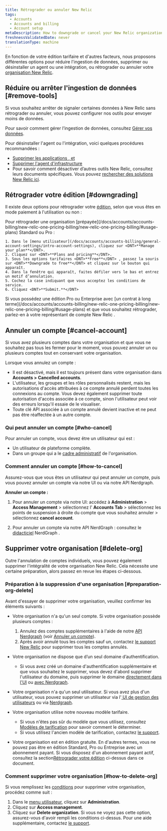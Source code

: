 ```yaml
---
title: Rétrograder ou annuler New Relic
tags:
  - Accounts
  - Accounts and billing
  - Account setup
metaDescription: How to downgrade or cancel your New Relic organization.
freshnessValidatedDate: never
translationType: machine
---
```


En fonction de votre édition tarifaire et d&apos;autres facteurs, nous proposons différentes options pour réduire l&apos;ingestion de données, supprimer ou désinstaller un agent ou une intégration, ou rétrograder ou annuler votre [organisation New Relic](/docs/accounts/accounts-billing/new-relic-one-pricing-users/new-relic-account-structure).

## Réduire ou arrêter l&apos;ingestion de données [#remove-tools]

Si vous souhaitez arrêter de signaler certaines données à New Relic sans rétrograder ou annuler, vous pouvez configurer nos outils pour envoyer moins de données.

Pour savoir comment gérer l’ingestion de données, consultez [Gérer vos données](/docs/telemetry-data-platform/get-data-new-relic/manage-data/manage-your-data).

Pour désinstaller l&apos;agent ou l&apos;intégration, voici quelques procédures recommandées :

* [Supprimer les applications <InlinePopover type="apm" />, <InlinePopover type="browser" />et<InlinePopover type="mobile" />](/docs/apm/new-relic-apm/maintenance/remove-applications-new-relic/)
* [Supprimer l&apos;agent d&apos;infrastructure](/docs/infrastructure/install-infrastructure-agent/update-or-uninstall/uninstall-infrastructure-agent/)
* Pour savoir comment désactiver d’autres outils New Relic, consultez leurs documents spécifiques. Vous pouvez [rechercher des solutions New Relic ici](https://newrelic.com/instant-observability/).

## Rétrograder votre édition [#downgrading]

Il existe deux options pour rétrograder votre [édition](/docs/accounts/accounts-billing/new-relic-one-pricing-billing/new-relic-one-pricing-billing/#editions), selon que vous êtes en mode paiement à l&apos;utilisation ou non :

<CollapserGroup>
  <Collapser id="payg-downgrade" title="Organisation à paiement à l'utilisation">
    Pour rétrograder une organisation [prépayée](/docs/accounts/accounts-billing/new-relic-one-pricing-billing/new-relic-one-pricing-billing/#usage-plans) Standard ou Pro :

    1. Dans le [menu utilisateur](/docs/accounts/accounts-billing/general-account-settings/intro-account-settings), cliquez sur <DNT>**Manage your plan**</DNT>.
    2. Cliquez sur <DNT>**Plans and pricing**</DNT>.
    3. Sous les options tarifaires <DNT>**Free**</DNT> , passez la souris sur <DNT>**Downgrade to free**</DNT> et cliquez sur le bouton qui apparaît.
    4. Dans la fenêtre qui apparaît, faites défiler vers le bas et entrez un motif d’annulation.
    5. Cochez la case indiquant que vous acceptez les conditions de service.
    6. Cliquez <DNT>**Submit.**</DNT>
  </Collapser>

  <Collapser id="contract-downgrade" title="Organisation avec contrats">
    Si vous possédez une édition Pro ou Enterprise avec [un contrat à long terme](/docs/accounts/accounts-billing/new-relic-one-pricing-billing/new-relic-one-pricing-billing/#usage-plans) et que vous souhaitez rétrograder, parlez-en à votre représentant de compte New Relic .
  </Collapser>
</CollapserGroup>

## Annuler un compte [#cancel-account]

Si vous avez plusieurs comptes dans votre organisation et que vous ne souhaitez pas tous les fermer pour le moment, vous pouvez annuler un ou plusieurs comptes tout en conservant votre organisation.

Lorsque vous annulez un compte :

* Il est désactivé, mais il est toujours présent dans votre organisation dans **Accounts &gt; Cancelled accounts**.
* L&apos;utilisateur, les groupes et les rôles personnalisés restent, mais les autorisations d&apos;accès attribuées à ce compte annulé perdent toutes les connexions au compte. Vous devez également supprimer toute autorisation d&apos;accès associée à ce compte, sinon l&apos;utilisateur peut voir des erreurs lorsqu&apos;il essaie de le visualiser.
* Toute clé API associée à un compte annulé devient inactive et ne peut pas être réaffectée à un autre compte.

### Qui peut annuler un compte [#who-cancel]

Pour annuler un compte, vous devez être un utilisateur qui est :

* Un utilisateur de plateforme complète.
* Dans un groupe qui a le [cadre administratif](/docs/accounts/accounts-billing/new-relic-one-user-management/user-management-concepts/#admin-settings) de l&apos;organisation.

### Comment annuler un compte [#how-to-cancel]

Assurez-vous que vous êtes un utilisateur qui peut annuler un compte, puis vous pouvez annuler un compte via notre UI ou via notre API Nerdgraph.

**Annuler un compte :**

1. Pour annuler un compte via notre UI: accédez à **Administration** &gt; **Access Management** &gt; sélectionnez l’ **Accounts Tab** &gt; sélectionnez les points de suspension à droite du compte que vous souhaitez annuler &gt; sélectionnez **cancel account**.

2. Pour annuler un compte via notre API NerdGraph : consultez le [didacticiel](/docs/apis/nerdgraph/examples/manage-accounts-nerdgraph) NerdGraph .

## Supprimer votre organisation [#delete-org]

Outre l&apos;annulation de comptes individuels, vous pouvez également supprimer l&apos;intégralité de votre organisation New Relic. Cela nécessite une certaine préparation, alors passez en revue les étapes ci-dessous.

### Préparation à la suppression d&apos;une organisation [#preparation-org-delete]

Avant d&apos;essayer de supprimer votre organisation, veuillez confirmer les éléments suivants :

* Votre organisation n&apos;a qu&apos;un seul compte. Si votre organisation possède plusieurs comptes :

  1. Annulez des comptes supplémentaires à l&apos;aide de notre [API Nerdgraph](/docs/apis/nerdgraph/examples/manage-accounts-nerdgraph) (voir [Annuler un compte](#cancel-account)).
  2. Après avoir annulé tous les comptes sauf un, contactez [le support New Relic](/docs/using-new-relic/welcome-new-relic/get-started/find-help-use-support-portal) pour supprimer tous les comptes annulés.

* Votre organisation ne dispose que d’un seul domaine d’authentification.
  * Si vous avez créé un domaine d&apos;authentification supplémentaire et que vous souhaitez le supprimer, vous devez d&apos;abord supprimer l&apos;utilisateur du domaine, puis supprimer le domaine [directement dans l&apos;UI](https://forum.newrelic.com/s/hubtopic/aAXPh0000006Wd7OAE/delete-authentication-domains) ou [avec Nerdgraph](https://forum.newrelic.com/s/hubtopic/aAXPh000000664LOAQ/api-endpoint-to-delete-authentication-domains).

* Votre organisation n&apos;a qu&apos;un seul utilisateur. Si vous avez plus d&apos;un utilisateur, vous pouvez supprimer un utilisateur via l&apos;[ UI de gestion des utilisateurs](/docs/accounts/accounts-billing/new-relic-one-user-management/user-management-ui-and-tasks/#delete-users) ou via [Nerdgraph](/docs/apis/nerdgraph/examples/nerdgraph-manage-users/#delete-users).

* Votre organisation utilise notre nouveau modèle tarifaire.

  * Si vous n&apos;êtes pas sûr du modèle que vous utilisez, consultez [Modèles de tarification](/docs/accounts/original-accounts-billing/original-product-based-pricing/overview-pricing-models/#determine-pricing) pour savoir comment le déterminer.
  * Si vous utilisez l&apos;ancien modèle de tarification, contactez [le support](/docs/using-new-relic/welcome-new-relic/get-started/find-help-use-support-portal).

* Votre organisation est en édition gratuite. En d&apos;autres termes, vous ne pouvez pas être en édition Standard, Pro ou Entreprise avec un abonnement payant. Si vous disposez d&apos;un abonnement payant actif, consultez la section[Rétrograder votre édition](#downgrading) ci-dessus dans ce document.

### Comment supprimer votre organisation [#how-to-delete-org]

Si vous remplissez les [conditions](#delete-org) pour supprimer votre organisation, procédez comme suit :

1. Dans le [menu utilisateur](/docs/accounts/accounts-billing/general-account-settings/intro-account-settings), cliquez sur <DNT>**Administration**</DNT>.
2. Cliquez sur <DNT>**Access management**</DNT>.
3. Cliquez sur <DNT>**Delete organization**</DNT>. Si vous ne voyez pas cette option, assurez-vous d&apos;avoir rempli les conditions ci-dessus. Pour une aide supplémentaire, contactez [le support](/docs/using-new-relic/welcome-new-relic/get-started/find-help-use-support-portal).